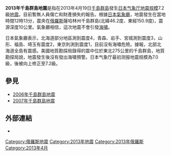 {{noteTA
|G1 = Earthquake}}

{{Infobox earthquake
| title = 2013年千島群島地震
| map2 = {{Location map+|Russia Far Eastern Federal District|width=250|float=center|border=none|relief=yes|caption=|places={{Location map~|Russia Far Eastern Federal District|lat=46.2|long=150.9|mark=Bullseye1.png|marksize=40|position=top}}}}
| map2_caption = 震央位置圖
| image = 
| imagecaption = 
| map = 
| map_caption = 
| date = 2013年4月19日
| origintime = 03:35:53（[[UTC|UTC]]）
| duration = 
| location = {{coord|46.2|N|150.9|E}}（[[氣象廳_(日本)|氣象廳]]）<br />{{coord|46.182|N|150.796|E}}（[[美國地質調查局|USGS]]）
| magnitude = 7.0 [[日本氣象廳震度等級|M<sub>j</sub>]]（氣象廳）<br />7.2 矩震級|M<sub>w</sub>（USGS）
| intensity = 
| intensity area = 
| depth = 約10 [[km|km]]（氣象廳）<br />42.3 km（USGS）
| type = 海溝型地震
| tsunami = 有
| foreshocks = 
| fore = 
| mostfore = 
| aftershocks = 
| after = 
| mostafter = 20公分左右 
| countries affected = [[千島群島|千島群島]]
| casualties = 
| money = 
}}
'''2013年千島群島地震'''是指在2013年4月19日[[千島群島|千島群島]]發生[[日本气象厅地震规模|日本气象厅地震规模]]7.2級[[地震|地震]]。目前暫無人員傷亡和財產損失的報告。根據[[日本氣象廳|日本氣象廳]]，地震發生在當地時間12時13分，震央在[[俄羅斯|俄羅斯]]薩哈林州千島群島(北緯46.2度、東經150.9度)，震源深度10公里。氣象廳相信，這次地震不會引發[[海嘯|海嘯]]。

日本氣象廳表示，北海道部分地區測到震度4，青森、岩手、宮城測到震度3，山形、福島、埼玉有震度2，東京則測到震度1，目前沒有海嘯危險。據報，北部北海道全島有震感。美國地質勘探局錄得的震中位於東北275公里的千島群島，地質勘探局說，地震發生後沒有發出海嘯預警。日本气象厅最初测报地震规模為7.0級，後被向上修正至7.2級。

== 參見 ==
* [[2006年千島群島地震|2006年千島群島地震]]
* [[2007年千島群島地震|2007年千島群島地震]]

== 外部連結 ==
* {{Cite web|url=http://www.jma.go.jp/jp/quake/quake_local_index.html|title=気象庁｜地震情報|date=2013-04-19|accessdate=2013年4月19日|ref=jishin|archive-date=2020-12-16|archive-url=https://web.archive.org/web/20201216174205/https://www.jma.go.jp/jp/quake/quake_local_index.html|dead-url=no}}

{{2013年地震}}

[[Category:俄羅斯地震|Category:俄羅斯地震]]
[[Category:2013年地震|Category:2013年地震]]
[[Category:2013年俄羅斯|Category:2013年俄羅斯]]
[[Category:2013年4月|Category:2013年4月]]